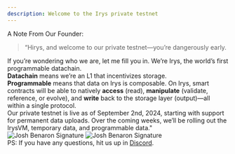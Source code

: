 ```yaml
---
description: Welcome to the Irys private testnet
---
```


A Note From Our Founder:

<blockquote className="text-4xl font-bold italic leading-relaxed mb-6 mt-5">
  “Hirys, and welcome to our private testnet—you’re dangerously early.
</blockquote>

<div className="text-base leading-relaxed">
  If you’re wondering who we are, let me fill you in. We’re Irys, the world’s first programmable datachain.
</div>

<div className="text-base leading-relaxed mt-4">
  <strong>Datachain</strong> means we’re an L1 that incentivizes storage.
</div>

<div className="text-base leading-relaxed mt-4">
  <strong>Programmable</strong> means that data on Irys is composable. On Irys, smart contracts will be able to natively <strong>access</strong> (read), <strong>manipulate</strong> (validate, reference, or evolve), and <strong>write</strong> back to the storage layer (output)—all within a single protocol.
</div>

<div className="text-base leading-relaxed mt-4">
  Our private testnet is live as of September 2nd, 2024, starting with support for permanent data uploads. Over the coming weeks, we’ll be rolling out the IrysVM, temporary data, and programmable data."
</div>

<div className="flex text-base leading-relaxed mt-10 mb-6 w-full justify-center">
  <div>
    <img 
      src="/build/img/josh-sig-black.png" 
      alt="Josh Benaron Signature" 
      className="block dark:hidden" 
    />
    <img 
      src="/build/img/josh-sig-white.png" 
      alt="Josh Benaron Signature" 
      className="hidden dark:block" 
    />
  </div>
</div>

<div className="text-base leading-relaxed">
  PS: If you have any questions, hit us up in <a href="https://discord.gg/irys" className="underline">Discord</a>.
</div>
